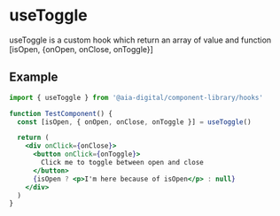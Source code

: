
<Meta title='Hooks/useToggle' />

# useToggle

useToggle is a custom hook which return an array of value and function [isOpen, {onOpen, onClose, onToggle}]

## Example

```jsx
import { useToggle } from '@aia-digital/component-library/hooks'

function TestComponent() {
  const [isOpen, { onOpen, onClose, onToggle }] = useToggle()

  return (
    <div onClick={onClose}>
      <button onClick={onToggle}>
        Click me to toggle between open and close
      </button>
      {isOpen ? <p>I'm here because of isOpen</p> : null}
    </div>
  )
}
```
